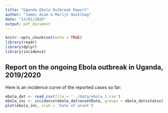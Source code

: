 ```yaml
---
title: "Uganda Ebola Outbreak Report"
author: "James Azam & Marijn Hazelbag"
date: "13/01/2020"
output: pdf_document
---
```


```r
knitr::opts_chunk$set(echo = TRUE)
library(readr)
library(dplyr)
library(incidence)
```

## Report on the ongoing Ebola outbreak in Uganda, 2019/2020
Here is an incidence curve of the reported cases so far:

```r
ebola_dat <- read_csv(file = '../data/ebola_1.csv')
ebola_inc <- incidence(ebola_dat$onsetDate, groups = ebola_dat$status)
plot(ebola_inc, xlab = 'Date of onset')
```

